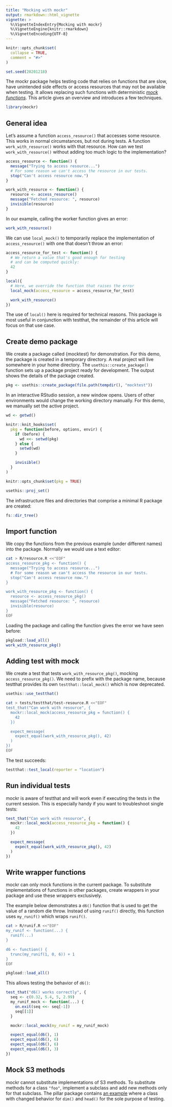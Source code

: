 ```yaml
---
title: "Mocking with mockr"
output: rmarkdown::html_vignette
vignette: >
  %\VignetteIndexEntry{Mocking with mockr}
  %\VignetteEngine{knitr::rmarkdown}
  %\VignetteEncoding{UTF-8}
---
```


```r
knitr::opts_chunk$set(
  collapse = TRUE,
  comment = "#>"
)

set.seed(20201218)
```

The mockr package helps testing code that relies on functions that are slow, have unintended side effects or access resources that may not be available when testing.
It allows replacing such functions with deterministic [*mock functions*](https://en.wikipedia.org/wiki/Mock_object).
This article gives an overview and introduces a few techniques.

```r
library(mockr)
```

## General idea

Let's assume a function `access_resource()` that accesses some resource.
This works in normal circumstances, but not during tests.
A function `work_with_resource()` works with that resource.
How can we test `work_with_resource()` without adding too much logic to the implementation?

```r
access_resource <- function() {
  message("Trying to access resource...")
  # For some reason we can't access the resource in our tests.
  stop("Can't access resource now.")
}

work_with_resource <- function() {
  resource <- access_resource()
  message("Fetched resource: ", resource)
  invisible(resource)
}
```

In our example, calling the worker function gives an error:

```r
work_with_resource()
```

We can use `local_mock()` to temporarily replace the implementation of `access_resource()` with one that doesn't throw an error:

```r
access_resource_for_test <- function() {
  # We return a value that's good enough for testing
  # and can be computed quickly:
  42
}

local({
  # Here, we override the function that raises the error
  local_mock(access_resource = access_resource_for_test)

  work_with_resource()
})
```

The use of `local()` here is required for technical reasons.
This package is most useful in conjunction with testthat, the remainder of this article will focus on that use case.


## Create demo package

We create a package called {mocktest} for demonstration.
For this demo, the package is created in a temporary directory.
A real project will live somewhere in your home directory.
The `usethis::create_package()` function sets up a package project ready for development.
The output shows the details of the package created.

```r
pkg <- usethis::create_package(file.path(tempdir(), "mocktest"))
```

In an interactive RStudio session, a new window opens.
Users of other environments would change the working directory manually.
For this demo, we manually set the active project.

```r
wd <- getwd()

knitr::knit_hooks$set(
  pkg = function(before, options, envir) {
    if (before) {
      wd <<- setwd(pkg)
    } else {
      setwd(wd)
    }

    invisible()
  }
)

knitr::opts_chunk$set(pkg = TRUE)
```

```r
usethis::proj_set()
```

The infrastructure files and directories that comprise a minimal R package are created:

```r
fs::dir_tree()
```

## Import function

We copy the functions from the previous example (under different names) into the package.
Normally we would use a text editor:

```bash
cat > R/resource.R <<"EOF"
access_resource_pkg <- function() {
  message("Trying to access resource...")
  # For some reason we can't access the resource in our tests.
  stop("Can't access resource now.")
}

work_with_resource_pkg <- function() {
  resource <- access_resource_pkg()
  message("Fetched resource: ", resource)
  invisible(resource)
}
EOF
```

Loading the package and calling the function gives the error we have seen before:

```r
pkgload::load_all()
work_with_resource_pkg()
```

## Adding test with mock

We create a test that tests `work_with_resource_pkg()`, mocking `access_resource_pkg()`.
We need to prefix with the package name, because testthat provides its own `testthat::local_mock()` which is now deprecated.

```r
usethis::use_testthat()
```

```bash
cat > tests/testthat/test-resource.R <<"EOF"
test_that("Can work with resource", {
  mockr::local_mock(access_resource_pkg = function() {
    42
  })

  expect_message(
    expect_equal(work_with_resource_pkg(), 42)
  )
})
EOF
```

The test succeeds:

```r
testthat::test_local(reporter = "location")
```


## Run individual tests

mockr is aware of testthat and will work even if executing the tests in the current session.
This is especially handy if you want to troubleshoot single tests:

```r
test_that("Can work with resource", {
  mockr::local_mock(access_resource_pkg = function() {
    42
  })

  expect_message(
    expect_equal(work_with_resource_pkg(), 42)
  )
})
```


## Write wrapper functions

mockr can only mock functions in the current package.
To substitute implementations of functions in other packages, create wrappers in your package and use these wrappers exclusively.

The example below demonstrates a `d6()` function that is used to get the value of a random die throw.
Instead of using `runif()` directly, this function uses `my_runif()` which wraps `runif()`.

```bash
cat > R/runif.R <<"EOF"
my_runif <- function(...) {
  runif(...)
}

d6 <- function() {
  trunc(my_runif(1, 0, 6)) + 1
}
EOF
```

```r
pkgload::load_all()
```

This allows testing the behavior of `d6()`:

```r
test_that("d6() works correctly", {
  seq <- c(0.32, 5.4, 5, 2.99)
  my_runif_mock <- function(...) {
    on.exit(seq <<- seq[-1])
    seq[[1]]
  }

  mockr::local_mock(my_runif = my_runif_mock)

  expect_equal(d6(), 1)
  expect_equal(d6(), 6)
  expect_equal(d6(), 6)
  expect_equal(d6(), 3)
})
```


## Mock S3 methods

mockr cannot substitute implementations of S3 methods.
To substitute methods for a class `"foo"`, implement a subclass and add new methods only for that subclass.
The pillar package contains [an example](https://github.com/r-lib/pillar/blob/fd6376eca74e9748ed616c49f906529eaee68df9/tests/testthat/helper-unknown-rows.R) where a class with changed behavior for `dim()` and `head()` for the sole purpose of testing.
